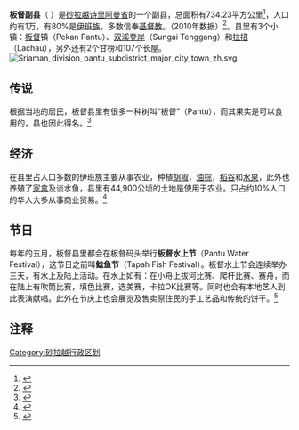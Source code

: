 {{Infobox Settlement
|name=板督副县
|official_name=Daerah Kecil Pantu
|image_blank_emblem = Flag of Sarawak.svg
|blank_emblem_type = 砂拉越县
|image_map = 
|mapsize=225px
|subdivision_type=州属
|subdivision_name=[[砂拉越|砂拉越]]
|subdivision_type1=省份
|subdivision_name1=[[诗里阿曼省|诗里阿曼省]]
|subdivision_type2=县
|subdivision_name2=[[诗里阿曼县|诗里阿曼县]]
|subdivision_type3=地方政府
|subdivision_name3=诗里阿曼区议会 ''Sri Aman District Council (MDSA)''
|area_total_km2 = 734.23
|population_total = 10379
|population_density_km2 = auto
|population_as_of = 2000
|seat_type =副县城
|seat = [[板督|板督]]镇
|website =
}}

'''板督副县'''（''{{lang-en|Pantu Sub-District}} {{lang-ms|Daerah Kecil Pantu}}''）是[[砂拉越|砂拉越]][[诗里阿曼省|诗里阿曼省]]的一个副县，总面积有734.23平方公里<ref name="pantu1">{{Cite web | url = http://www.sriamanro.sarawak.gov.my/modules/web/page.php?id=72&menu_id=0&sub_id=86 | publisher = 诗里阿曼省公署 | title = 诗里阿曼省概况 | date =2011-12-13| accessdate = 2011年12月16日 | deadurl = yes | archiveurl = https://web.archive.org/web/20120730001813/http://www.sriamanro.sarawak.gov.my/modules/web/page.php?id=72&menu_id=0&sub_id=86 | archivedate = 2012年7月30日 }}{{ms}}</ref>，人口约有1万，有80%是[[伊班族|伊班族]]，多数信奉[[基督教|基督教]]。（2010年数据）<ref>{{Cite web | url = http://telecentre.my/pantu/index.php/en/population.html/ | publisher = 马来西亚新闻、信息与文化部 | title = 板督副县人口 | date =2010-05-31| accessdate = 2011年12月17日 }}{{dead link|date=2018年3月 |bot=InternetArchiveBot |fix-attempted=yes }}{{en}}</ref>。县里有3个小镇：[[板督|板督]]镇（Pekan Pantu）、[[双溪登岸|双溪登岸]]（Sungai Tenggang）和[[拉招|拉招]]（Lachau），另外还有2个甘榜和107个长屋。<br />
[[File:Sriaman_division_pantu_subdistrict_major_city_town_zh.svg|thumb]]

== 传说 ==
根据当地的居民，板督县里有很多一种树叫“板督”（Pantu），而其果实是可以食用的，县也因此得名。<ref>{{Cite web | url = http://telecentre.my/pantu/index.php/en/history.html | title = 板督副县传说 | publisher = 马来西亚新闻、信息与文化部 | date =2010-05-31| accessdate = 2011年12月17日 }}{{dead link|date=2018年3月 |bot=InternetArchiveBot |fix-attempted=yes }}{{en}}</ref><br />

== 经济 ==
在县里占人口多数的伊班族主要从事农业，种植[[胡椒|胡椒]]，[[油棕|油棕]]，[[稻谷|稻谷]]和[[水果|水果]]，此外也养殖了[[家禽|家禽]]及谈水鱼，县里有44,900公顷的土地是使用于农业。只占约10%人口的华人大多从事商业贸易。<ref>{{Cite web | url = http://telecentre.my | title = 板督副县概况 | publisher = 马来西亚新闻、信息与文化部 | date =2010-05-31| accessdate = 2011年12月17日 | archive-url = https://web.archive.org/web/20111230195032/http://www.telecentre.my/ | archive-date = 2011年12月30日 | dead-url = yes }}{{en}}</ref><br />

== 节日 ==
每年的五月，板督县里都会在板督码头举行'''板督水上节'''（Pantu Water Festival），这节日之前叫'''鲶鱼节'''（Tapah Fish Festival）。板督水上节会连续举办三天，有水上及陆上活动。在水上如有：在小舟上拔河比赛、爬杆比赛、赛舟，而在陆上有吹筒比赛，填色比赛，选美赛，卡拉OK比赛等。同时也会有本地艺人到此表演献唱。此外在节庆上也会展览及售卖原住民的手工艺品和传统的饼干。<ref>{{Cite web | url = http://telecentre.my/pantu/index.php/en/tourism.html | publisher = 马来西亚新闻、信息与文化部 | title = 板督副县旅游业 | date =2010-05-31| accessdate = 2011年12月17日 }}{{dead link|date=2018年3月 |bot=InternetArchiveBot |fix-attempted=yes }}{{en}}</ref><br />

==注释==
{{reflist}}

{{砂拉越}}
[[Category:砂拉越行政区划|Category:砂拉越行政区划]]